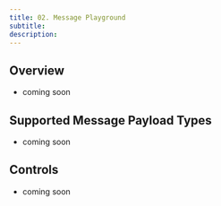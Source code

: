 ```yaml
---
title: 02. Message Playground
subtitle: 
description: 
---
```


## Overview
- coming soon

## Supported Message Payload Types
- coming soon

## Controls
- coming soon